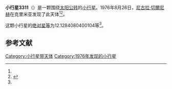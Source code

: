 {{Infobox planet
| bgcolour = #FFFFC0
| name = 3311 Podobed
| symbol = 
| image = 
| caption = 
| discovery = yes
| discovery_ref = 
| discoverer = [[尼古拉·切爾尼赫|尼古拉·切爾尼赫]]
| discovery_site = [[克里米亚|克里米亚]] 
| discovered = 1976年8月26日
| designations = yes
| mp_name = 
| named_after = 
| alt_names = 1976 QM1/ 1974 EL / 1979 HN2 / 1981 SB5 / 1983 AW1 / 1984 SP / 1985 PD
| mp_category = [[主带小行星|主带小行星]]
| orbit_ref = <ref name="a">[http://ssd.jpl.nasa.gov/sbdb.cgi?sstr=3311 3311 Podobed] {{Wayback|url=http://ssd.jpl.nasa.gov/sbdb.cgi?sstr=3311 |date=20200917215508 }}，小行星數據庫瀏覽器（JPL Small-Body Database Browser）－[[美国国家航空航天局|美国国家航空航天局]]喷气推进实验室</ref>
| epoch = 2456400.5 (2013年4月18日更新)
| aphelion = {{convert|2.902972139876555|AU|km|3|abbr=on|lk=out}}
| perihelion = {{convert|2.674860789408116|AU|km|3|abbr=on}}
| semimajor = {{convert|2.788916464642336|AU|km|3|abbr=on}}
| eccentricity = 0.040896053
| period = 1701.185554 [[日|日]]<br />4.66[[儒略年|儒略年]]
| avg_speed = 
| inclination = .9287865311064046
| asc_node = 157.3159103648522
| mean_anomaly = 
| arg_peri = 12.1284080400104
| satellites = 
| physical_characteristics = yes
| dimensions = 
| mass = 
| density = 
| surface_grav = 
| escape_velocity = 
| sidereal_day = 
| axial_tilt = 
| pole_ecliptic_lat = 
| pole_ecliptic_lon = 
| albedo = 
| temperatures= 
| temp_name1 = 
| mean_temp_1 = 
| max_temp_1 = 
| temp_name2 = 
| max_temp_2 = 
| spectral_type = 
| abs_magnitude = 12.1284080400104
}}

'''小行星3311'''（{{lang-en|3311 Podobed}}）是一颗围绕[[太阳|太阳]][[公转|公转]]的[[小行星|小行星]]。1976年8月26日，[[尼古拉·切爾尼赫|尼古拉·切爾尼赫]]在克里米亚发现了此天体<ref name="a" /><ref>{{cite news|title=小行星列表|url=http://cfa-www.harvard.edu/iau/lists/NumberedMPs.txt|accessdate=2013-07-08|newspaper=哈佛大学|archive-date=2008-05-17|archive-url=https://web.archive.org/web/20080517010638/http://cfa-www.harvard.edu/iau/lists/NumberedMPs.txt|dead-url=no}}</ref>。

这颗小行星的[[绝对星等|绝对星等]]为12.1284080400104等<ref name="a" />。

==参考文献==
{{reflist}}
{{Minor Planet Number|[[小行星3310|小行星3310]]|[[小行星3312|小行星3312]]}}

{{小天体}}

[[Category:小行星带天体|Category:小行星带天体]]
[[Category:1976年发现的小行星|Category:1976年发现的小行星]]

{{asteroid-stub}}